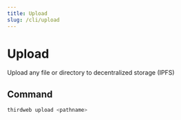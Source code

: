 ```yaml
---
title: Upload
slug: /cli/upload
---
```



# Upload

Upload any file or directory to decentralized storage (IPFS)

## Command

```bash
thirdweb upload <pathname>
```
